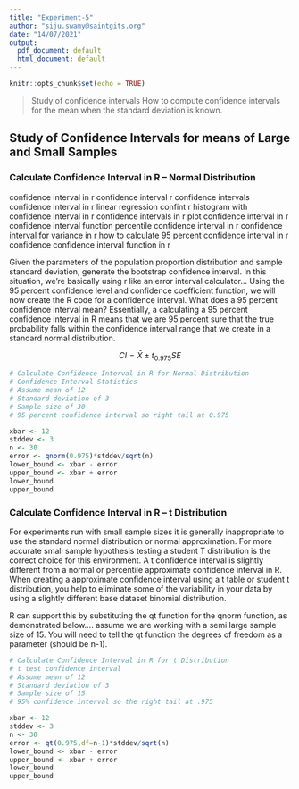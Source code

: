 ---
title: "Experiment-5"
author: "siju.swamy@saintgits.org"
date: "14/07/2021"
output:
  pdf_document: default
  html_document: default
---

```{r setup, include=FALSE}
knitr::opts_chunk$set(echo = TRUE)
```
> Study of confidence intervals How to compute confidence intervals for the mean when the standard deviation is known.

## Study of Confidence Intervals for means of Large and Small Samples

### Calculate Confidence Interval in R – Normal Distribution

confidence interval in r confidence interval r confidence intervals confidence interval in r linear regression confint r histogram with confidence interval in r confidence intervals in r plot confidence interval in r 
 confidence interval function percentile confidence interval in r confidence interval for variance in r how to calculate 95 percent confidence interval in r confidence confidence interval function in r
 
Given the parameters of the population proportion distribution and sample standard deviation, generate the bootstrap confidence interval. In this situation, we’re basically using r like an error interval calculator… Using the 95 percent confidence level and confidence coefficient function, we will now create the R code for a confidence interval. What does a 95 percent confidence interval mean? Essentially, a calculating a 95 percent confidence interval in R means that we are 95 percent sure that the true probability falls within the confidence interval range that we create in a standard normal distribution.

$$CI=\bar{X}\pm t_{0.975}SE$$

```{r}
# Calculate Confidence Interval in R for Normal Distribution
# Confidence Interval Statistics
# Assume mean of 12
# Standard deviation of 3
# Sample size of 30
# 95 percent confidence interval so right tail at 0.975

xbar <- 12
stddev <- 3
n <- 30
error <- qnorm(0.975)*stddev/sqrt(n)
lower_bound <- xbar - error
upper_bound <- xbar + error
lower_bound
upper_bound
```

### Calculate Confidence Interval in R – t Distribution

For experiments run with small sample sizes it is generally inappropriate to use the standard normal distribution or normal approximation. For more accurate small sample hypothesis testing a student T distribution is the correct choice for this environment. A t confidence interval is slightly different from a normal or percentile approximate confidence interval in R. When creating a approximate confidence interval using a t table or student t distribution, you help to eliminate some of the variability in your data by using a slightly different base dataset binomial distribution.

R can support this by substituting the qt function for the qnorm function, as demonstrated below…. assume we are working with a semi large sample size of 15. You will need to tell the qt function the degrees of freedom as a parameter (should be n-1).

```{r}
# Calculate Confidence Interval in R for t Distribution
# t test confidence interval
# Assume mean of 12
# Standard deviation of 3
# Sample size of 15
# 95% confidence interval so the right tail at .975

xbar <- 12
stddev <- 3
n <- 30
error <- qt(0.975,df=n-1)*stddev/sqrt(n)
lower_bound <- xbar - error
upper_bound <- xbar + error
lower_bound
upper_bound
```

